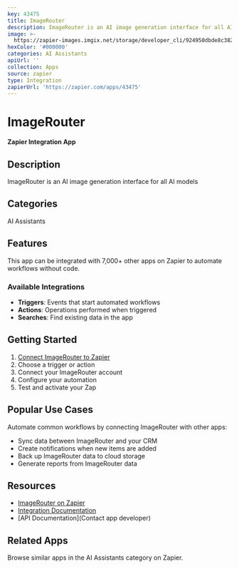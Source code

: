 ```yaml
---
key: 43475
title: ImageRouter
description: ImageRouter is an AI image generation interface for all AI models
image: >-
  https://zapier-images.imgix.net/storage/developer_cli/924950dbde8c382fbfd167fed8507d44.png?auto=format%2Ccompress&ixlib=python-3.0.0&q=50
hexColor: '#000000'
categories: AI Assistants
apiUrl: ''
collection: Apps
source: zapier
type: Integration
zapierUrl: 'https://zapier.com/apps/43475'
---
```

# ImageRouter

**Zapier Integration App**

## Description

ImageRouter is an AI image generation interface for all AI models

## Categories

AI Assistants

## Features

This app can be integrated with 7,000+ other apps on Zapier to automate workflows without code.

### Available Integrations

- **Triggers**: Events that start automated workflows
- **Actions**: Operations performed when triggered
- **Searches**: Find existing data in the app

## Getting Started

1. [Connect ImageRouter to Zapier](https://zapier.com/apps/43475)
2. Choose a trigger or action
3. Connect your ImageRouter account
4. Configure your automation
5. Test and activate your Zap

## Popular Use Cases

Automate common workflows by connecting ImageRouter with other apps:

- Sync data between ImageRouter and your CRM
- Create notifications when new items are added
- Back up ImageRouter data to cloud storage
- Generate reports from ImageRouter data

## Resources

- [ImageRouter on Zapier](https://zapier.com/apps/43475)
- [Integration Documentation](https://zapier.com/apps/43475/integrations)
- [API Documentation](Contact app developer)

## Related Apps

Browse similar apps in the AI Assistants category on Zapier.
